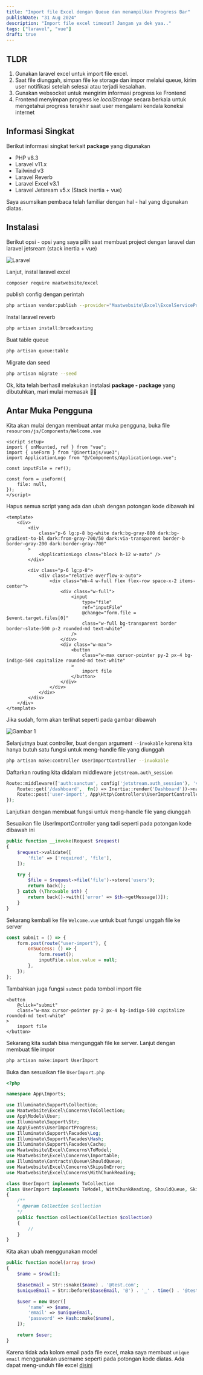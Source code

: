 ```yaml
---
title: "Import file Excel dengan Queue dan menampilkan Progress Bar"
publishDate: "31 Aug 2024"
description: "Import file excel timeout? Jangan ya dek yaa.."
tags: ["laravel", "vue"]
draft: true
---
```


## TLDR

1. Gunakan laravel excel untuk import file excel.
2. Saat file diunggah, simpan file ke storage dan impor melalui queue, kirim user notifikasi setelah selesai atau terjadi kesalahan.
3. Gunakan websocket untuk mengirim informasi progress ke Frontend
4. Frontend menyimpan progress ke _localStorage_ secara berkala untuk mengetahui progress terakhir saat user mengalami kendala koneksi internet

## Informasi Singkat

Berikut informasi singkat terkait **package** yang digunakan

- PHP v8.3
- Laravel v11.x
- Tailwind v3
- Laravel Reverb
- Laravel Excel v3.1
- Laravel Jetsream  v5.x (Stack inertia + vue)

Saya asumsikan pembaca telah familiar dengan hal - hal yang digunakan diatas.

## Instalasi

Berikut opsi - opsi yang saya pilih saat membuat project dengan laravel dan laravel jetsream (stack inertia + vue)

![Laravel](./assets/laravel.png)

Lanjut, instal laravel excel

```bash
composer require maatwebsite/excel
```

publish config dengan perintah

```bash
php artisan vendor:publish --provider="Maatwebsite\Excel\ExcelServiceProvider" --tag=config
```

Instal laravel reverb

```bash
php artisan install:broadcasting
```

Buat table queue

```bash
php artisan queue:table
```

Migrate dan seed

```bash
php artisan migrate --seed
```

Ok, kita telah berhasil melakukan instalasi **package - package** yang dibutuhkan, mari mulai memasak 🧑‍🍳

## Antar Muka Pengguna

Kita akan mulai dengan membuat antar muka pengguna, buka file `resources/js/Components/Welcome.vue`

```vue title="Welcome.vue" add={2,3,6,8,9,10}
<script setup>
import { onMounted, ref } from "vue";
import { useForm } from "@inertiajs/vue3";
import ApplicationLogo from "@/Components/ApplicationLogo.vue";

const inputFile = ref();

const form = useForm({
    file: null,
});
</script>
```

Hapus semua script yang ada dan ubah dengan potongan kode dibawah ini

```vue title="Dashboard.vue"
<template>
    <div>
        <div
            class="p-6 lg:p-8 bg-white dark:bg-gray-800 dark:bg-gradient-to-bl dark:from-gray-700/50 dark:via-transparent border-b border-gray-200 dark:border-gray-700"
        >
            <ApplicationLogo class="block h-12 w-auto" />
        </div>

        <div class="p-6 lg:p-8">
            <div class="relative overflow-x-auto">
                <div class="mb-4 w-full flex flex-row space-x-2 items-center">
                    <div class="w-full">
                        <input
                            type="file"
                            ref="inputFile"
                            @change="form.file = $event.target.files[0]"
                            class="w-full bg-transparent border border-slate-500 p-2 rounded-md text-white"
                        />
                    </div>
                    <div class="w-max">
                        <button
                            class="w-max cursor-pointer py-2 px-4 bg-indigo-500 capitalize rounded-md text-white"
                        >
                            import file
                        </button>
                    </div>
                </div>
            </div>
        </div>
    </div>
</template>
```

Jika sudah, form akan terlihat seperti pada gambar dibawah

![Gambar 1](./assets/1.png)

Selanjutnya buat controller, buat dengan argument `--invokable` karena kita hanya butuh satu fungsi untuk meng-handle file yang diunggah

```bash
php artisan make:controller UserImportController --invokable
```

Daftarkan routing kita didalam middleware `jetstream.auth_session`

```php title="web.php" add={3}
Route::middleware(['auth:sanctum', config('jetstream.auth_session'), 'verified'])->group(function () {
    Route::get('/dashboard',  fn() => Inertia::render('Dashboard'))->name('dashboard');
    Route::post('user-import', App\Http\Controllers\UserImportController::class)->name('user-import');
});
```

Lanjutkan dengan membuat fungsi untuk meng-handle file yang diunggah

Sesuaikan file UserImportController yang tadi seperti pada potongan kode dibawah ini

```php title="UserImportController.php" add={3-5,7-12}
public function __invoke(Request $request)
{
    $request->validate([
        'file' => ['required', 'file'],
    ]);

    try {
        $file = $request->file('file')->store('users');
        return back();
    } catch (\Throwable $th) {
        return back()->with(['error' => $th->getMessage()]);
    }
}
```

Sekarang kembali ke file `Welcome.vue` untuk buat fungsi unggah file ke server

```js title="Welcome.vue" add={1-8}
const submit = () => {
    form.post(route("user-import"), {
        onSuccess: () => {
            form.reset();
            inputFile.value.value = null;
        },
    });
};
```

Tambahkan juga fungsi `submit` pada tombol import file

```vue title="Welcome.vue" add={2}
<button
    @click="submit"
    class="w-max cursor-pointer py-2 px-4 bg-indigo-500 capitalize rounded-md text-white"
>
    import file
</button>
```

Sekarang kita sudah bisa mengunggah file ke server. Lanjut dengan membuat file impor

```bash
php artisan make:import UserImport
```

Buka dan sesuaikan file `UserImport.php`

```php title="UserImport.php" add={7-17,20} del={5-6,19,22-28}
<?php

namespace App\Imports;

use Illuminate\Support\Collection;
use Maatwebsite\Excel\Concerns\ToCollection;
use App\Models\User;
use Illuminate\Support\Str;
use App\Events\UserImportProgress;
use Illuminate\Support\Facades\Log;
use Illuminate\Support\Facades\Hash;
use Illuminate\Support\Facades\Cache;
use Maatwebsite\Excel\Concerns\ToModel;
use Maatwebsite\Excel\Concerns\Importable;
use Illuminate\Contracts\Queue\ShouldQueue;
use Maatwebsite\Excel\Concerns\SkipsOnError;
use Maatwebsite\Excel\Concerns\WithChunkReading;

class UserImport implements ToCollection
class UserImport implements ToModel, WithChunkReading, ShouldQueue, SkipsOnError
{
    /**
    * @param Collection $collection
    */
    public function collection(Collection $collection)
    {
        //
    }
}
```

Kita akan ubah menggunakan model

```php title="UserImport.php" add={1-15}
public function model(array $row)
{
    $name = $row[1];

    $baseEmail = Str::snake($name) . '@test.com';
    $uniqueEmail = Str::before($baseEmail, '@') . '_' . time() . '@test.com';

    $user = new User([
        'name' => $name,
        'email' => $uniqueEmail,
        'password' => Hash::make($name),
    ]);

    return $user;
}
```

Karena tidak ada kolom email pada file excel, maka saya membuat `unique email` menggunakan username seperti pada potongan kode diatas.
Ada dapat meng-unduh file excel [disini](./assets/sample.xlsx)